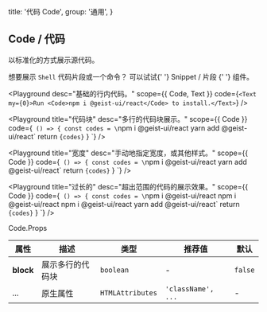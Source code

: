 
  title: '代码 Code',
  group: '通用',
}

## Code / 代码

以标准化的方式展示源代码。

<Note label="提示">
  想要展示 <Code>Shell</Code> 代码片段或一个命令？ 可以试试{' '}
  <NextLink href="/zh-cn/components/snippet">
    <Link color>Snippet / 片段</Link>
  </NextLink>{' '}
  组件。
</Note>

<Playground
  desc="基础的行内代码。"
  scope={{ Code, Text }}
  code={`
<Text my={0}>Run <Code>npm i @geist-ui/react</Code> to install.</Text>
`}
/>

<Playground
  title="代码块"
  desc="多行的代码块展示。"
  scope={{ Code }}
  code={`
() => {
  const codes = \`npm i @geist-ui/react
yarn add @geist-ui/react\`
  return <Code block my={0}>{codes}</Code>
}
`}
/>

<Playground
  title="宽度"
  desc="手动地指定宽度，或其他样式。"
  scope={{ Code }}
  code={`
() => {
  const codes = \`npm i @geist-ui/react
yarn add @geist-ui/react\`
  return <Code block width="50%" my={0}>{codes}</Code>
}
`}
/>

<Playground
  title="过长的"
  desc="超出范围的代码的展示效果。"
  scope={{ Code }}
  code={`
() => {
  const codes = \`npm i @geist-ui/react npm i @geist-ui/react npm i @geist-ui/react
yarn add @geist-ui/react\`
  return <Code block width="50%" my={0}>{codes}</Code>
}
`}
/>

<Attributes edit="/pages/zh-cn/components/code.mdx">
<Attributes.Title>Code.Props</Attributes.Title>

| 属性      | 描述             | 类型             | 推荐值             | 默认    |
| --------- | ---------------- | ---------------- | ------------------ | ------- |
| **block** | 展示多行的代码块 | `boolean`        | -                  | `false` |
| ...       | 原生属性         | `HTMLAttributes` | `'className', ...` | -       |

</Attributes>

